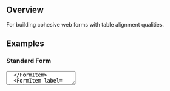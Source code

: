 
## Overview

For building cohesive web forms with table alignment qualities.

## Examples

### Standard Form

<Form>
  <FormItem label="Company Title">
    <Textfield placeholder="Company Title" />
  </FormItem>
  <FormItem label="Life Story">
    <Textarea placeholder="Life Story" />
  </FormItem>
  <FormItem label={<Link href="#">Terms</Link>}>
    <Checkbox label="I Agree" />
  </FormItem>
</Form>

```jsx
<Form>
  <FormItem label="Company Title">
    <Textfield placeholder="Company Title" />
  </FormItem>
  <FormItem label="Life Story">
    <Textarea placeholder="Life Story" />
  </FormItem>
  <FormItem label={<Link href="#">Terms</Link>}>
    <Checkbox label="I Agree" />
  </FormItem>
</Form>
```
